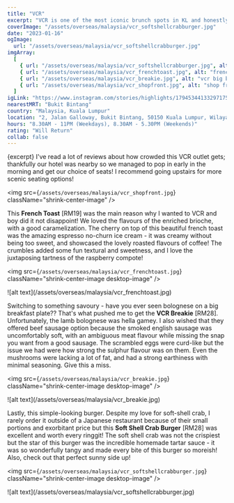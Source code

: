 ```yaml
---
title: "VCR"
excerpt: "VCR is one of the most iconic brunch spots in KL and honestly, I get it."
coverImage: "/assets/overseas/malaysia/vcr_softshellcrabburger.jpg"
date: "2023-01-16"
ogImage:
  url: "/assets/overseas/malaysia/vcr_softshellcrabburger.jpg"
imgArray:
  [
    { url: "/assets/overseas/malaysia/vcr_softshellcrabburger.jpg", alt: "soft shell crab burger" },
    { url: "/assets/overseas/malaysia/vcr_frenchtoast.jpg", alt: "french toast" },
    { url: "/assets/overseas/malaysia/vcr_breakie.jpg", alt: "vcr big breakfast" },
    { url: "/assets/overseas/malaysia/vcr_shopfront.jpg", alt: "shop front" },
  ]
igLink: "https://www.instagram.com/stories/highlights/17945344133297175/"
nearestMRT: "Bukit Bintang"
country: "Malaysia, Kuala Lumpur"
location: "2, Jalan Galloway, Bukit Bintang, 50150 Kuala Lumpur, Wilayah Persekutuan Kuala Lumpur, Malaysia"
hours: "8.30AM - 11PM (Weekdays), 8.30AM - 5.30PM (Weekends)"
rating: "Will Return"
collab: false
---
```


{excerpt} I've read a lot of reviews about how crowded this VCR outlet gets; thankfully our hotel was nearby so we managed to pop in early in the morning and get our choice of seats! I recommend going upstairs for more scenic seating options!

<img
  src={`/assets/overseas/malaysia/vcr_shopfront.jpg`}
  className="shrink-center-image"
/>

This <b>French Toast</b> [RM19] was the main reason why I wanted to VCR and boy did it not disappoint! We loved the flavours of the enriched brioche, with a good caramelization. The cherry on top of this beautiful french toast was the amazing espresso no-churn ice cream - it was creamy without being too sweet, and showcased the lovely roasted flavours of coffee! The crumbles added some fun textural and sweetness, and I love the juxtaposing tartness of the raspberry compote!

<img
  src={`/assets/overseas/malaysia/vcr_frenchtoast.jpg`}
  className="shrink-center-image desktop-image"
/>
<div className="mobile-image">
  ![alt text](/assets/overseas/malaysia/vcr_frenchtoast.jpg)
</div>

Switching to something savoury - have you ever seen bolognese on a big breakfast plate?? That's what pushed me to get the <b>VCR Breakie</b> [RM28]. Unfortunately, the lamb bolognese was hella gamey. I also wished that they offered beef sausage option because the smoked english sausage was uncomfortably soft, with an ambiguous meat flavour while missing the snap you want from a good sausage. The scrambled eggs were curd-like but the issue we had were how strong the sulphur flavour was on them. Even the mushrooms were lacking a lot of fat, and had a strong earthiness with minimal seasoning. Give this a miss.

<img
  src={`/assets/overseas/malaysia/vcr_breakie.jpg`}
  className="shrink-center-image desktop-image"
/>
<div className="mobile-image">
  ![alt text](/assets/overseas/malaysia/vcr_breakie.jpg)
</div>

Lastly, this simple-looking burger. Despite my love for soft-shell crab, I rarely order it outside of a Japanese restaurant because of their small portions and exorbitant price but this <b>Soft Shell Crab Burger</b> [RM28] was excellent and worth every ringgit! The soft shell crab was not the crispiest but the star of this burger was the incredible homemade tartar sauce -  it was so wonderfully tangy and made every bite of this burger so moreish! Also, check out that perfect sunny side up!

<img
  src={`/assets/overseas/malaysia/vcr_softshellcrabburger.jpg`}
  className="shrink-center-image desktop-image"
/>
<div className="mobile-image">
  ![alt text](/assets/overseas/malaysia/vcr_softshellcrabburger.jpg)
</div>